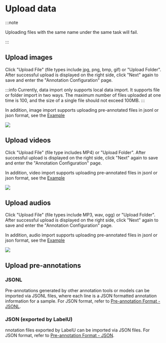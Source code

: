 # Upload data

:::note

Uploading files with the same name under the same task will fail.

:::

## Upload images


Click "Upload File" (file types include jpg, png, bmp, gif) or "Upload Folder". After successful upload is displayed on the right side, click "Next" again to save and enter the "Annotation Configuration" page.

:::info
Currently, data import only supports local data import. It supports file or folder import in two ways. The maximum number of files uploaded at one time is 100, and the size of a single file should not exceed 100MB.
:::

In addition, image import supports uploading pre-annotated files in jsonl or json format, see the [Example](/en/schema/pre-annotation/json)

![](/en/image-import.jpg)

## Upload videos

Click "Upload File" (file type includes MP4) or "Upload Folder". After successful upload is displayed on the right side, click "Next" again to save and enter the "Annotation Configuration" page.

In addition, video import supports uploading pre-annotated files in jsonl or json format, see the [Example](/en/schema/pre-annotation/json)

![](/en/video-import.jpg)

## Upload audios

Click "Upload File" (file types include MP3, wav, ogg) or "Upload Folder". After successful upload is displayed on the right side, click "Next" again to save and enter the "Annotation Configuration" page.

In addition, audio import supports uploading pre-annotated files in jsonl or json format, see the [Example](/en/schema/pre-annotation/json)

![](/en/audio-import.jpg)

## Upload pre-annotations

### JSONL

Pre-annotations generated by other annotation tools or models can be imported via JSONL files, where each line is a JSON formatted annotation information for a sample. For JSON format, refer to [Pre-annotation Format - JSONL](/schema/pre-annotation/jsonl/image).

### JSON (exported by LabelU)

nnotation files exported by LabelU can be imported via JSON files. For JSON format, refer to [Pre-annotation Format - JSON](/schema/pre-annotation/json).
